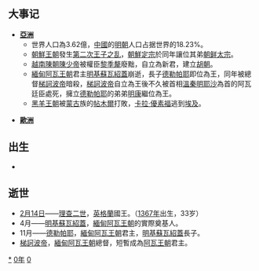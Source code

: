 {{yearTOC|1400|明'''[[建文|建文]]二年'''；越南'''[[建新|建新]]三年'''，'''[[圣元|圣元]]元年'''；日本'''[[應永|應永]]七年'''}}
== 大事记 ==
*'''[[亞洲|亞洲]]'''
**世界人口為3.62億，[[中國|中國]]的[[明朝|明朝]]人口占据世界的18.23%。
**[[朝鮮王朝|朝鮮王朝]]發生[[第二次王子之乱|第二次王子之乱]]，[[朝鮮定宗|朝鮮定宗]]於同年讓位其弟[[朝鲜太宗|朝鲜太宗]]。
**[[越南陳朝|越南陳朝]][[陳少帝|陳少帝]]被權臣[[黎季犛|黎季犛]]廢黜，自立為新君，建立[[胡朝|胡朝]]。
**[[緬甸|緬甸]][[阿瓦王朝|阿瓦王朝]]君主[[明基蘇瓦紹蓋|明基蘇瓦紹蓋]]崩逝，長子[[德勒帕耶|德勒帕耶]]即位為王，同年被{{le|太公 (緬甸)|Tagaung, Mandalay|太公}}總督[[梯訶波帝_(太公)|梯訶波帝]]暗殺，[[梯訶波帝_(太公)|梯訶波帝]]自立為王後不久被首相[[溫秦明耶沙|溫秦明耶沙]]為首的阿瓦廷臣處死，擁立[[德勒帕耶|德勒帕耶]]的弟弟[[明康|明康]]繼位為王。
**[[黑羊王朝|黑羊王朝]]被[[蒙古|蒙古]]族的[[帖木尔|帖木爾]]打敗，[[卡拉·優素福|卡拉·優素福]]逃到[[埃及|埃及]]。

*'''[[歐洲|歐洲]]'''

== 出生 ==
*

== 逝世 ==
{{Wikisource year mention}}
*[[2月14日|2月14日]]——[[理查二世_(英格蘭)|理查二世]]，[[英格蘭|英格蘭]]國王。（[[1367年|1367年]]出生，33岁）
*4月——[[明基蘇瓦紹蓋|明基蘇瓦紹蓋]]，[[緬甸|緬甸]][[阿瓦王朝|阿瓦王朝]]的實際奠基人。
*11月——[[德勒帕耶|德勒帕耶]]，[[緬甸|緬甸]][[阿瓦王朝|阿瓦王朝]]君主，[[明基蘇瓦紹蓋|明基蘇瓦紹蓋]]長子。
*[[梯訶波帝_(太公)|梯訶波帝]]，[[緬甸|緬甸]][[阿瓦王朝|阿瓦王朝]]{{le|太公 (緬甸)|Tagaung, Mandalay|太公}}總督，短暫成為[[阿瓦王朝|阿瓦王朝]]君主。


[[Category:1400年|*]]
[[Category:1400年代|0年]]
[[Category:14世纪各年|0]]